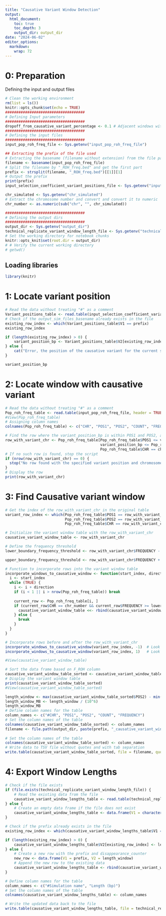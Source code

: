 ```yaml
---
title: "Causative Variant Window Detection"
output:
  html_document:
    toc: true
    toc_depth: 3  
    output_dir: output_dir
date: "2024-06-02"
editor_options: 
  markdown: 
    wrap: 72
---
```

# 0: Preparation
Defining the input and output files
```r
# Clean the working environment
rm(list = ls())
knitr::opts_chunk$set(echo = TRUE)
#################################### 
# Defining Input parameters
#################################### 
dropoff_from_causative_variant_percentage <- 0.1 # Adjacent windows with ROH-frequencies less than 10 % from the original causative window (or larger) are incorporated into the causative variant window
####################################  
# Defining the input files
#################################### 
input_pop_roh_freq_file <- Sys.getenv("input_pop_roh_freq_file")

## Extracting the prefix of the file used  
# Extracting the basename (filename without extension) from the file path
filename <- basename(input_pop_roh_freq_file)
# Split the filename by "_ROH_freq.bed" and get the first part
prefix <- strsplit(filename, "_ROH_freq.bed")[[1]][1]
# Output the prefix
print(prefix)
input_selection_coefficient_variant_positions_file <- Sys.getenv("input_selection_coefficient_variant_positions_file")

chr_simulated <- Sys.getenv("chr_simulated")
# Extract the chromosome number and convert and convert it to numeric
chr_number <- as.numeric(sub("chr", "", chr_simulated))

#################################### 
# Defining the output dirs
#################################### 
output_dir <- Sys.getenv("output_dir") 
technical_replicate_variant_window_length_file <- Sys.getenv("technical_replicate_variant_window_length_file") 
# Set the working directory for notebook chunks
knitr::opts_knit$set(root.dir = output_dir)
# # Verify the current working directory
# getwd()
```
## Loading libraries
```r
library(knitr)
```
# 1: Locate variant position
```r
# Read the data without treating "#" as a comment
Variant_positions_table <- read.table(input_selection_coefficient_variant_positions_file, header = FALSE, sep = "\t", comment.char = "")
# Check if the output_sim_files_basename already exists in the file
existing_row_index <- which(Variant_positions_table$V1 == prefix)
existing_row_index

if (length(existing_row_index) > 0) {
    variant_position_bp <- Variant_positions_table$V2[existing_row_index]
} else {
    cat("Error, the position of the causative variant for the current simulation replicate is unknwon")
}

variant_position_bp
```

# 2: Locate window with causative variant
```r
# Read the data without treating "#" as a comment
Pop_roh_freq_table <- read.table(input_pop_roh_freq_file, header = TRUE, sep = "\t", comment.char = "")
#View(Pop_roh_freq_table)
# Assigning column names
colnames(Pop_roh_freq_table) <- c("CHR", "POS1", "POS2", "COUNT", "FREQUENCY")

# Find the row where the variant_position_bp is within POS1 and POS2, and CHR equals chr_number
row_with_variant_chr <- Pop_roh_freq_table[Pop_roh_freq_table$POS1 <= variant_position_bp &
                                           variant_position_bp <= Pop_roh_freq_table$POS2 &
                                           Pop_roh_freq_table$CHR == chr_number, ]
# If no such row is found, stop the script
if (nrow(row_with_variant_chr) == 0) {
  stop("No row found with the specified variant position and chromosome number.")
}
# Display the row
print(row_with_variant_chr)
```

# 3: Find Causative variant window
```r
# Get the index of the row_with_variant_chr in the original table
variant_row_index <- which(Pop_roh_freq_table$POS1 == row_with_variant_chr$POS1 &
                           Pop_roh_freq_table$POS2 == row_with_variant_chr$POS2 &
                           Pop_roh_freq_table$CHR == row_with_variant_chr$CHR)

# Initialize the variant window table with the row_with_variant_chr
causative_variant_window_table <- row_with_variant_chr

# Define the frequency threshold
lower_boundary_frequency_threshold <- row_with_variant_chr$FREQUENCY - dropoff_from_causative_variant_percentage

upper_boundary_frequency_threshold <- row_with_variant_chr$FREQUENCY + dropoff_from_causative_variant_percentage

# Function to incorporate rows into the variant window table
incorporate_windows_to_causative_window <- function(start_index, direction) {
  i <- start_index
  while (TRUE) {
    i <- i + direction
    if (i < 1 || i > nrow(Pop_roh_freq_table)) break
    
    current_row <- Pop_roh_freq_table[i, ]
    if (current_row$CHR == chr_number && current_row$FREQUENCY >= lower_boundary_frequency_threshold && current_row$FREQUENCY <= upper_boundary_frequency_threshold ) {
      causative_variant_window_table <<- rbind(causative_variant_window_table, current_row)
    } else {
      break
    }
  }
}

# Incorporate rows before and after the row_with_variant_chr
incorporate_windows_to_causative_window(variant_row_index, -1)  # Look backwards
incorporate_windows_to_causative_window(variant_row_index, 1)   # Look forwards

#View(causative_variant_window_table)

# Sort the data frame based on F_ROH column
causative_variant_window_table_sorted <- causative_variant_window_table[order(as.numeric(causative_variant_window_table$POS1)), ]
# Display the variant window table
print(causative_variant_window_table_sorted)
#View(causative_variant_window_table_sorted)

length_window <- max(causative_variant_window_table_sorted$POS2) - min(causative_variant_window_table_sorted$POS1) + 1
length_window_MB <- length_window / (10^6)
length_window_MB
# Define column names for the table
column_names <- c("#CHR", "POS1", "POS2", "COUNT", "FREQUENCY")
# Set the column names of the table
colnames(causative_variant_window_table_sorted) <- column_names
filename <- file.path(output_dir, paste(prefix, "_causative_variant_window_", length_window_MB, "_MB", ".bed", sep = ""))
  
# Set the column names of the table
colnames(causative_variant_window_table_sorted) <- column_names
# Write data to TSV file without quotes and with tab separation
write.table(causative_variant_window_table_sorted, file = filename, quote = FALSE, col.names = TRUE, row.names = FALSE, sep = "\t")
```

# 4: Export Window Lengths
```r

# Check if the file exists
if (file.exists(technical_replicate_variant_window_length_file)) {
    # Read the existing data from the file
    causative_variant_window_lengths_table <- read.table(technical_replicate_variant_window_length_file, header = FALSE, sep = "\t")
} else {
    # Create an empty data frame if the file does not exist
    causative_variant_window_lengths_table <- data.frame(V1 = character(), V2 = integer())
}

# Check if the prefix already exists in the file
existing_row_index <- which(causative_variant_window_lengths_table$V1 == prefix)

if (length(existing_row_index) > 0) {
    causative_variant_window_lengths_table$V2[existing_row_index] <- length_window
} else {
    # Create a new row with the prefix and disappearance_counter
    new_row <- data.frame(V1 = prefix, V2 = length_window)
    # Append the new row to the existing data
    causative_variant_window_lengths_table <- rbind(causative_variant_window_lengths_table, new_row)
}

# Define column names for the table
column_names <- c("#Simulation name", "Length (bp)")
# Set the column names of the table
colnames(causative_variant_window_lengths_table) <- column_names

# Write the updated data back to the file
write.table(causative_variant_window_lengths_table, file = technical_replicate_variant_window_length_file, sep = "\t", row.names = FALSE, col.names = TRUE, quote = FALSE)


```
